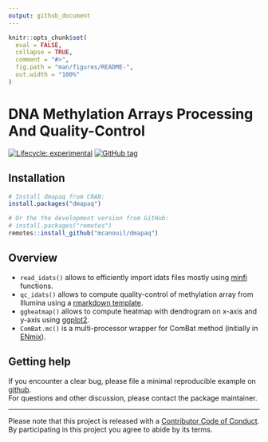 ```yaml
---
output: github_document
---
```


<!-- README.md is generated from README.Rmd. Please edit that file -->

```r
knitr::opts_chunk$set(
  eval = FALSE,
  collapse = TRUE,
  comment = "#>",
  fig.path = "man/figures/README-",
  out.width = "100%"
)
```

# DNA Methylation Arrays Processing And Quality-Control <!--<img src="man/figures/dmapaq.png" align="right" width="120" />-->

<!-- badges: start -->
[![Lifecycle: experimental](https://img.shields.io/badge/lifecycle-experimental-orange.svg)](https://www.tidyverse.org/lifecycle/#experimental)
[![GitHub tag](https://img.shields.io/github/tag/mcanouil/dmapaq.svg?label=latest tag&include_prereleases)](https://github.com/mcanouil/dmapaq)
<!-- badges: end -->

## Installation

```r
# Install dmapaq from CRAN:
install.packages("dmapaq")

# Or the the development version from GitHub:
# install.packages("remotes")
remotes::install_github("mcanouil/dmapaq")
```

## Overview 

* `read_idats()` allows to efficiently import idats files mostly 
    using [minfi](https://bioconductor.org/packages/minfi/) functions.
* `qc_idats()` allows to compute quality-control of methylation array from Illumina 
    using a [rmarkdown template](inst/rmarkdown/templates/qc_idats/skeleton/skeleton.Rmd).
* `ggheatmap()` allows to compute heatmap with dendrogram on x-axis and y-axis 
    using [ggplot2](https://ggplot2.tidyverse.org/).
* `ComBat.mc()` is a multi-processor wrapper for ComBat method 
    (initially in [ENmix](https://bioconductor.org/packages/ENmix/)).

## Getting help

If you encounter a clear bug, please file a minimal reproducible example on [github](https://github.com/omicsr/dmapaq/issues).  
For questions and other discussion, please contact the package maintainer.

---

Please note that this project is released with a [Contributor Code of Conduct](.github/CODE_OF_CONDUCT.md).  
By participating in this project you agree to abide by its terms.
